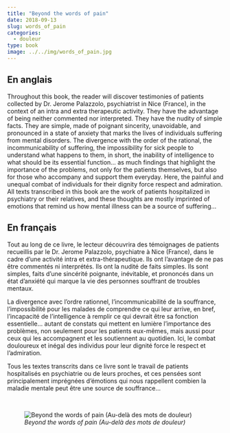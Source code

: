 ```yaml
---
title: "Beyond the words of pain"
date: 2018-09-13
slug: words_of_pain
categories:
  - douleur
type: book
image: ../../img/words_of_pain.jpg
---
```


## En anglais

Throughout this book, the reader will discover testimonies of patients collected by Dr. Jerome Palazzolo, psychiatrist in Nice (France), in the context of an intra and extra therapeutic activity.
They have the advantage of being neither commented nor interpreted.
They have the nudity of simple facts.
They are simple, made of poignant sincerity, unavoidable, and pronounced in a state of anxiety that marks the lives of individuals suffering from mental disorders.
The divergence with the order of the rational, the incommunicability of suffering, the impossibility for sick people to understand what happens to them, in short, the inability of intelligence to what should be its essential function... as much findings that highlight the importance of the problems, not only for the patients themselves, but also for those who accompany and support them everyday.
Here, the painful and unequal combat of individuals for their dignity force respect and admiration.
All texts transcribed in this book are the work of patients hospitalized in psychiatry or their relatives, and these thoughts are mostly imprinted of emotions that remind us how mental illness can be a source of suffering...

## En français

Tout au long de ce livre, le lecteur découvrira des témoignages de patients recueillis par le Dr. Jerome Palazzolo, psychiatre à Nice (France), dans le cadre d'une activité intra et extra-thérapeutique.
Ils ont l'avantage de ne pas être commentés ni interprétés.
Ils ont la nudité de faits simples.
Ils sont simples, faits d'une sincérité poignante, inévitable, et prononcés dans un état d'anxiété qui marque la vie des personnes souffrant de troubles mentaux.

La divergence avec l'ordre rationnel, l'incommunicabilité de la souffrance, l'impossibilité pour les malades de comprendre ce qui leur arrive, en bref, l'incapacité de l'intelligence à remplir ce qui devrait être sa fonction essentielle... autant de constats qui mettent en lumière l'importance des problèmes, non seulement pour les patients eux-mêmes, mais aussi pour ceux qui les accompagnent et les soutiennent au quotidien.
Ici, le combat douloureux et inégal des individus pour leur dignité force le respect et l'admiration.

Tous les textes transcrits dans ce livre sont le travail de patients hospitalisés en psychiatrie ou de leurs proches, et ces pensées sont principalement imprégnées d'émotions qui nous rappellent combien la maladie mentale peut être une source de souffrance...

<br>

![_Beyond the words of pain (Au-delà des mots de douleur)_](../../img/words_of_pain.jpg)
